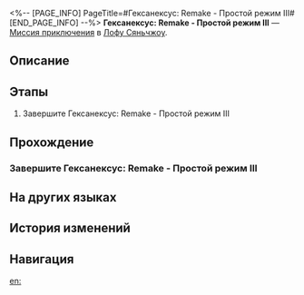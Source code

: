 <%-- [PAGE_INFO]
PageTitle=#Гексанексус: Remake - Простой режим III#
[END_PAGE_INFO] --%>
{{Дополнить|Диалоги.}}
{{Миссия Инфобокс
|id              = 8025218
|Название        = 
|Изображение     = Миссия Гексанексус Remake - Простой режим III.png
|Тип             = Миссия приключения
|Событие         = 
|Глава           = 
|Условия         = 
|Персонажи       = Первопроходец
|СтартЛокация    = [[Лофу Сяньчжоу]] — [[Дом кандалов]]
|Мир             = Лофу Сяньчжоу
|Предыдущая      = 
|Следующая       = 
|Награды         = 
}}
'''Гексанексус: Remake - Простой режим III''' — [[Миссия приключения]] в [[Лофу Сяньчжоу]].

==Описание==
{{Описание|<!--официальное описание из Перекрёстка судеб-->}}

==Этапы==
# Завершите Гексанексус: Remake - Простой режим III

==Прохождение==
{{Дополнить}}
===Завершите Гексанексус: Remake - Простой режим III===
{{Описание миссии|тип=Миссия приключения|локация=Дом кандалов|Завершите Гексанексус: Remake - Простой режим III}}
{{Диалог Начало}}
{{Диалог Конец}}

==На других языках==
{{На других языках
|en   = Hexanexus: Remake Easy Mode III
|zhs  = 「枘凿六合•Remake」简单模式III
|zht  = 「枘鑿六合•Remake」簡單模式III
|ja   = 「枘構立方・リメイク」難易度・簡単III
|ko   = 「모순된 결합체•Remake」 쉬움 모드 III
|es   = Hexanexus: Reedición: modo fácil&nbsp;III
|fr   = Mode facile III de l'Hexanexus V2
|ru   = Гексанексус: Remake - Простой режим III
|th   = Hexanexus: Remake โหมดง่าย III
|vi   = "Khối Lục Giác - Remake" Chế Độ Dễ III
|de   = Hexanexus: Remake – Leichter Modus III
|id   = "Hexanexus: Remake" Mode Gampang III
|pt   = Hexanexus: Remake - Modo Fácil III
}}

==История изменений==
{{История изменений|3.5}}

==Навигация==
{{Миссия приключения Навбокс|Глава }}

[[en:]]
